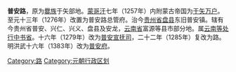 {{About|元朝行政区划|上海市黄浦区道路|普安路 (上海市)}}
'''普安路'''，原为[[爨族|爨族]]于矢部地。[[蒙哥汗|蒙哥汗]]七年（1257年）内附蒙古帝国为[[于矢万户|于矢万户]]。至元十三年（1276年）改置为普安路总管府。治今[[贵州省|贵州省]][[盘县|盘县]]东旧普安镇。辖有今贵州省普安、兴仁、兴义、盘县及安龙，[[云南省|云南省]]富源等县市部分地。属[[云南等处行中书省|云南等处行中书省]]。十六年（1279年）改为[[普安宣抚司|普安宣抚司]]，二十二年（1285年）复改为路。明洪武十六年（1383年）改为[[普安府|普安府]]。 

{{元朝云南行政区划}}
[[Category:路|Category:路]] 
[[Category:元朝行政区划|Category:元朝行政区划]]
{{expand list}}